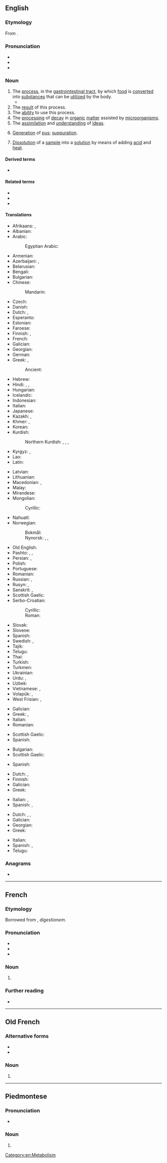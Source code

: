 {{also|digestión}}

==English==
{{wikipedia}}

===Etymology===
{{root|en|ine-pro|*h₂eǵ-}}
From {{der|en|fro|digestion}}.

===Pronunciation===
* {{IPA|en|/daɪˈdʒɛstʃən/|/dɨˈdʒɛstʃən/}}
* {{audio|en|en-us-digestion.ogg|Audio (US)}}
* {{rhymes|en|ɛstʃən}}

===Noun===
{{en-noun|~}}

# The [[process]], in the [[gastrointestinal tract]], by which [[food]] is [[convert]]ed into [[substance]]s that can be [[utilize]]d by the body.
#* {{quote-journal|en|date=2013-06-29|volume=407|issue=8842|page=72-3|magazine={{w|The Economist}}
|title=[http://www.economist.com/news/international/science-and-technology/21580133-how-microbes-promote-liver-cancer-overweight-punch-gut A punch in the gut]
|passage=Mostly, the microbiome is beneficial. It helps with '''digestion''' and enables people to extract a lot more calories from their food than would otherwise be possible. Research over the past few years, however, has implicated it in diseases from atherosclerosis to asthma to autism.}}
# The [[result]] of this process.
# The [[ability]] to use this process.
# The [[processing]] of [[decay]] in [[organic]] [[matter]] assisted by [[microorganism]]s.
# The [[assimilation]] and [[understanding]] of [[idea]]s.
# {{lb|en|medicine|archaic}} [[generation|Generation]] of [[pus]]; [[suppuration]].
# {{lb|en|chemistry}} [[dissolution|Dissolution]] of a [[sample]] into a [[solution]] by means of adding [[acid]] and [[heat]].

====Derived terms====
* {{l|en|predigestion}}

====Related terms====
* {{l|en|digest}}
* {{l|en|digester}}
* {{l|en|digestible}}

====Translations====
{{trans-top|process in gastrointestinal tract}}
* Afrikaans: {{t|af|spysvertering}}, {{t|af|vertering}}
* Albanian: {{t+|sq|tretje|f}}
* Arabic: {{t|ar|هَضْم|m}}
*: Egyptian Arabic: {{t|arz|هضم|m|tr=haḍm}}
* Armenian: {{t+|hy|մարսողություն}}
* Azerbaijani: {{t+|az|həzm}}, {{t|az|mənimsəmə}}
* Belarusian: {{t|be|стравава́нне|n}}
* Bengali: {{t+|bn|পরিপাক}}
* Bulgarian: {{t|bg|храносми́лане|n}}
* Chinese:
*: Mandarin: {{t+|cmn|消化|tr=xiāohuà}}
* Czech: {{t+|cs|trávení|n}}
* Danish: {{t+|da|fordøjelse|c}}
* Dutch: {{t+|nl|spijsvertering|f}}, {{t+|nl|vertering|f}}
* Esperanto: {{t|eo|digesto}}
* Estonian: {{t|et|seedimine}}
* Faroese: {{t|fo|sodning|f}}
* Finnish: {{t+|fi|ruoansulatus}}, {{t|fi|ruuansulatus}}
* French: {{t+|fr|digestion|f}}
* Galician: {{t|gl|dixestión|f}}
* Georgian: {{t|ka|მონელება}}
* German: {{t+|de|Verdauung|f}}
* Greek: {{t+|el|πέψη|f}}, {{t+|el|χώνεψη|f}}
*: Ancient: {{t|grc|πέψις|f}}
* Hebrew: {{t|he|עיכול|m|tr=ikúl|alt=עיכול \ עִכּוּל|sc=Hebr}}
* Hindi: {{t+|hi|पाचन|m}}, {{t|hi|हज़म|m}}, {{t|hi|हाज़मा|m}}
* Hungarian: {{t+|hu|emésztés}}
* Icelandic: {{t+|is|melting|f}}
* Indonesian: {{t+|id|pencernaan}}
* Italian: {{t+|it|digestione|f}}
* Japanese: {{t+|ja|消化|tr=しょうか, shōka}}
* Kazakh: {{t|kk|асқорыту}}, {{t|kk|қорыту}}
* Khmer: {{t|km|ការរំលាយអាហារ}}, {{t|km|ជីរណា}}
* Korean: {{t+|ko|소화 (消化)}}
* Kurdish:
*: Northern Kurdish: {{t|kmr|heriskirin|f}}, {{t|kmr|heris|f}}, {{t+|kmr|herisîn}}, {{t+|kmr|hezm}}
* Kyrgyz: {{t|ky|тамак сиңирүү}}, {{t+|ky|сиңирүү}}
* Lao: {{t|lo|ການຍ່ອຽອາຫານ}}
* Latin: {{t|la|digestio|f}}
{{trans-mid}}
* Latvian: {{t|lv|gremošana|f}}
* Lithuanian: {{t|lt|virškinimas|m}}
* Macedonian: {{t|mk|варење|n}}, {{t|mk|дигестија|f}}
* Malay: {{t|ms|pencernaan}}
* Mirandese: {{t|mwl|digeston}}
* Mongolian:
*: Cyrillic: {{t|mn|хоолны шингэц}}
* Nahuatl: {{t|nah|tlatemohuiliztli}}
* Norwegian:
*: Bokmål: {{t|nb|fordøyelse|m}}
*: Nynorsk: {{t|nn|fordøying|f}}, {{t|nn|melting|f}}, {{t|nn|matmelting|f}}
* Old English: {{t|ang|meltung|f}}
* Pashto: {{t+|ps|هضم|m|tr=hazᶕm}}, {{t|ps|هاضمه|f|tr=hāzemá}}, {{t|ps|هضمېدنه|f|tr=hazmedǝ́na}}
* Persian: {{t+|fa|هضم|tr=hazm}}, {{t+|fa|گوارش|tr=govâreš}}
* Polish: {{t+|pl|trawienie|n}}
* Portuguese: {{t+|pt|digestão|f}}
* Romanian: {{t+|ro|digestie|f}}
* Russian: {{t+|ru|пищеваре́ние|n}}, {{t+|ru|переварива́ние|n}}
* Rusyn: {{t|rue|травлїня|n}}, {{t|rue|діґесція|f}}
* Sanskrit: {{t+|sa|जीर्ण|n}}, {{t+|sa|पाचन|n}}
* Scottish Gaelic: {{t|gd|meirbheadh|m}}
* Serbo-Croatian:
*: Cyrillic: {{t|sh|варење|n}}
*: Roman: {{t+|sh|varenje|n}}
* Slovak: {{t|sk|trávenie|n}}
* Slovene: {{t+|sl|prebava|f}}
* Spanish: {{t+|es|digestión|f}}
* Swedish: {{t+|sv|matspjälkning|c}}, {{t+|sv|matsmältning|c}}
* Tajik: {{t|tg|ҳазм}}
* Telugu: {{t+|te|జీర్ణము}}
* Thai: {{t|th|การย่อยอาหาร}}
* Turkish: {{t+|tr|sindirim}}
* Turkmen: {{t|tk|siňdiriş}}
* Ukrainian: {{t|uk|тра́влення|n}}
* Urdu: {{t|ur|ہضم|m|tr=hazam}}, {{t|ur|ہاضمہ|m|tr=hāzmā}}
* Uzbek: {{t+|uz|hazm}}
* Vietnamese: {{t|vi|hệ tiêu hóa}}, {{t+|vi|tiêu hóa|alt=sự tiêu hóa}}
* Volapük: {{t+|vo|dicet}}, {{t|vo|dicetam}}
* West Frisian: {{t|fy|spiisfertarring}}, {{t|fy|fertarring}}
{{trans-bottom}}

{{trans-top|result of this process}}
* Galician: {{t|gl|dixestión|f}}
* Greek: {{t+|el|πέψη|f}}, {{t+|el|χώνεψη|f}}
* Italian: {{t+|it|digestione|f}}
* Romanian: {{t+|ro|digestie|f}}
{{trans-mid}}
* Scottish Gaelic: {{t|gd|meirbheadh|m}}
* Spanish: {{t+|es|digestión|f}}
{{trans-bottom}}

{{trans-top|ability to use this process}}
* Bulgarian: {{t|bg|храносмилане|n|sc=Cyrl}}
* Scottish Gaelic: {{t|gd|meirbheadh|m}}
{{trans-mid}}
* Spanish: {{t+|es|digestión|f}}
{{trans-bottom}}

{{trans-top|processing of decay in organic matter assisted by microorganisms}}
* Dutch: {{t+|nl|vertering|f}}, {{t+|nl|verteren|n}}
* Finnish: {{t+|fi|hajottaminen}}
* Galician: {{t+|gl|descomposición|f}}
* Greek: {{t+|el|αποσύνθεση|f}}
{{trans-mid}}
* Italian: {{t+|it|decomposizione|f}}, {{t+|it|digestione|f}}
* Spanish: {{t+|es|descomposición|f}}, {{t+|es|putrefacción|f}}
{{trans-bottom}}

{{trans-top|assimilation and understanding of ideas}}
* Dutch: {{t+|nl|verwerven|n}}, {{t+|nl|verwerving|f}}, {{t+|nl|assimilatie|f}}
* Galician: {{t+|gl|asimilación|f}}
* Georgian: {{t|ka|ათვისება}}
* Greek: {{t+|el|αφομοίωση|f}}
{{trans-mid}}
* Italian: {{t+|it|assimilazione|f}}
* Spanish: {{t+|es|digestión|f}}, {{t+|es|asimilación|f}}
* Telugu: {{t|te|హరాయించుకొను|sc=Telu}}
{{trans-bottom}}

===Anagrams===
* {{anagrams|en|a=degiinost|genistoid}}

[[Category:en:Metabolism]]

----

==French==

===Etymology===
Borrowed from {{etyl|la|fr}} {{m|la|digestio}}, ''digestionem''.

===Pronunciation===
* {{fr-IPA}}
* {{audio|fr|Fr-digestion.ogg|Audio}}
* {{rhymes|fr|ɔ̃}}

===Noun===
{{fr-noun|f}}

# {{l|en|digestion}}

===Further reading===
* {{R:TLFi}}

----

==Old French==

===Alternative forms===
* {{l|fro|digestioun}}
* {{l|fro|digestiun}}

===Noun===
{{fro-noun|f}}

# {{l|en|digestion}}

----

==Piedmontese==

===Pronunciation===
* {{IPA|pms|/did͡ʒesˈtjuŋ/}}

===Noun===
{{head|pms|noun|g=f}}

# {{l|en|digestion}}